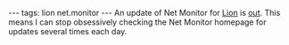 ---
tags: lion net.monitor
---
An update of Net Monitor for [[Lion]] is [http://homepage.mac.com/rominar/nm_notes.html out]. This means I can stop obsessively checking the Net Monitor homepage for updates several times each day.
